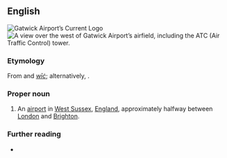==English==
[[File:Gatwick Airport logo.svg|thumb|Gatwick Airport’s Current Logo]]
[[File:Arrival at Gatwick airport - Kristina D.C. Hoeppner.jpg|thumb|A view over the west of Gatwick Airport’s airfield, including the ATC (Air Traffic Control) tower.]]
===Etymology===
From {{der|en|ang|gat|gāt}} and ''[[wic|wīċ]]''; alternatively, {{suffix|en|goat|wick}}.

===Proper noun===
{{en-proper noun}}

# An [[airport]] in [[West Sussex]], [[England]], approximately halfway between [[London]] and [[Brighton]].

{{C|en|Places in England}}

===Further reading===
* {{pedia}}
